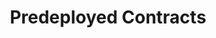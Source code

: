 ---
title: "Predeployed Contracts"
description: "Predeployed contracts are commonly used contracts [ .. ]"
---